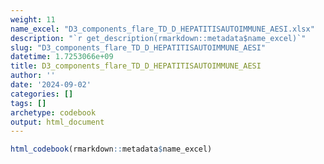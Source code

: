 ```yaml
---
weight: 11
name_excel: "D3_components_flare_TD_D_HEPATITISAUTOIMMUNE_AESI.xlsx"
description: "`r get_description(rmarkdown::metadata$name_excel)`"
slug: "D3_components_flare_TD_D_HEPATITISAUTOIMMUNE_AESI"
datetime: 1.7253066e+09
title: D3_components_flare_TD_D_HEPATITISAUTOIMMUNE_AESI
author: ''
date: '2024-09-02'
categories: []
tags: []
archetype: codebook
output: html_document
---
```


```r
html_codebook(rmarkdown::metadata$name_excel)
```
